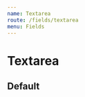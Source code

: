 ```yaml
---
name: Textarea
route: /fields/textarea
menu: Fields
---
```





# Textarea

## Default

<Playground>
  <Form initialValues={{}}>
    <ConnectedField
      name="textarea"
      component={InputTextarea}
      label="Description"
      hint="Description must be <200 words"
      required
    />
  </Form>
</Playground>

<Props of={InputTextarea} />
